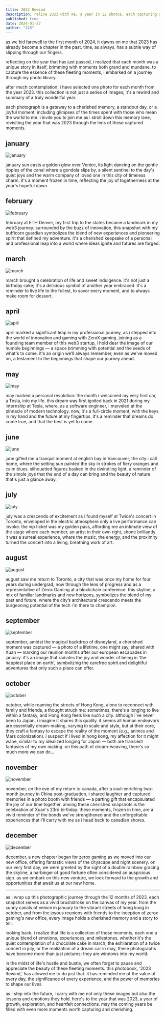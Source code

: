 ```yaml
---
title: 2023 Rewind
description: relive 2023 with me, a year in 12 photos, each capturing a unique memory
published: true
date: 2024-01-27
author: "22X"
---
```


as we bid farewell to the first month of 2024, it dawns on me that 2023 has already become a chapter in the past. time, as always, has a subtle way of slipping through our fingers.

reflecting on the year that has just passed, i realized that each month was a unique story in itself, brimming with moments both grand and mundane. to capture the essence of these fleeting moments, i embarked on a journey through my photo library.

after much contemplation, i have selected one photo for each month from the year 2023. this collection is not just a series of images; it's a rewind and summary of a truly wonderful year.

each photograph is a gateway to a cherished memory, a standout day, or a joyful moment, including glimpses of the times spent with those who mean the world to me. i invite you to join me as i stroll down this memory lane, revisiting the year that was 2023 through the lens of these captured moments.

## january

![january](/2023-rewind/1.jpg)

january sun casts a golden glow over Venice, its light dancing on the gentle ripples of the canal where a gondola slips by, a silent sentinel to the day's quiet joys and the warm company of loved one in this city of timeless charm. it's a moment frozen in time, reflecting the joy of togetherness at the year's hopeful dawn.

## february

![february](/2023-rewind/2.jpg)

february at ETH Denver, my first trip to the states became a landmark in my web3 journey. surrounded by the buzz of innovation, this snapshot with my bufficorn guardian symbolizes the blend of new experiences and pioneering spirit that defined my adventure. it's a cherished keepsake of a personal and professional leap into a world where ideas ignite and futures are forged.

## march

![march](/2023-rewind/3.jpg)

march brought a celebration of life and sweet indulgence. it's not just a birthday cake; it's a delicious symbol of another year embraced. it's a reminder to live life to the fullest, to savor every moment, and to always make room for dessert.

## april

![april](/2023-rewind/4.jpg)

april marked a significant leap in my professional journey, as i stepped into the world of innovation and gaming with ZeroX gaming. joining as a founding team member of this web3 startup, i hold dear the image of our humble beginnings — a space brimming with potential and the seeds of what's to come. it's an origin we'll always remember, even as we've moved on, a testament to the beginnings that shape our journey ahead.

## may

![may](/2023-rewind/5.jpg)

may marked a personal revolution: the month i welcomed my very first car, a Tesla, into my life. this dream was first ignited back in 2021 during my internship at Tesla, where, as a software engineer, i marveled at the pinnacle of modern technology. now, it's a full-circle moment, with the keys in my hand and the future at my fingertips. it's a reminder that dreams do come true, and that the best is yet to come.

## june

![june](/2023-rewind/6.jpg)

june gifted me a tranquil moment at english bay in Vancouver, the city i call home, where the setting sun painted the sky in strokes of fiery oranges and calm blues. silhouetted figures basked in the dwindling light, a reminder of the simple joys that the end of a day can bring and the beauty of nature that's just a glance away.

## july

![july](/2023-rewind/7.jpg)

july was a crescendo of excitement as i found myself at Twice's concert in Toronto, enveloped in the electric atmosphere only a live performance can invoke. the vip ticket was my golden pass, affording me an intimate view of the stage where each member, an artist in their own right, shone brilliantly. it was a surreal experience, where the music, the energy, and the proximity turned the concert into a living, breathing work of art.

## august

![august](/2023-rewind/8.jpg)

august saw me return to Toronto, a city that was once my home for four years during undergrad, now through the lens of progress and as a representative of Zerox Gaming at a blockchain conference. this skyline, a mix of familiar landmarks and new horizons, symbolizes the blend of my past and future, where the city’s architectural crescendo meets the burgeoning potential of the tech i’m there to champion.

## september

![september](/2023-rewind/9.jpg)

september, amidst the magical backdrop of disneyland, a cherished moment was captured — a photo of a lifetime, one might say, shared with Xuan — marking our reunion months after our european escapades in january. it's an image that radiates the joy and wonder of being in 'the happiest place on earth', symbolizing the carefree spirit and delightful adventures that only such a place can offer.

## october

![october](/2023-rewind/10.jpg)

october, while roaming the streets of Hong Kong, alone to reconnect with family and friends, a thought struck me: sometimes, there's a longing to live within a fantasy, and Hong Kong feels like such a city. although i've never been to Japan, i imagine it shares this quality. it seems all human endeavors are essentially dream-making, varying in scale and style, but at their core, they craft a fantasy to escape the reality of the moment (e.g., animes and Mars colonization). i suspect if i lived in hong kong, my affection for it might wane, similar to my idealized longing for Japan — both are transient fantasies of my own making. on this path of dream-weaving, there's so much more we can do...

## november

![november](/2023-rewind/11.jpg)

november, on the eve of my return to canada, after a soul-enriching two-month journey in China post-graduation, i shared laughter and captured memories in a photo booth with friends — a parting gift that encapsulated the joy of our time together. among these cherished snapshots is the celebration of Xuan's 23rd birthday. these moments, frozen in time, are a vivid reminder of the bonds we've strengthened and the unforgettable experiences that i'll carry with me as i head back to canadian shores.

## december

![december](/2023-rewind/12.jpg)

december, a new chapter began for zerox gaming as we moved into our new office, offering fantastic views of the cityscape and night scenery. on our very first day, we were greeted by the sight of a double rainbow gracing the skyline, a harbinger of good fortune often considered an auspicious sign. as we embark on this new venture, we look forward to the growth and opportunities that await us at our new home.

---

as i wrap up this photographic journey through the 12 months of 2023, each snapshot serves as a vivid brushstroke on the canvas of my year. from the sunny canals of venice in january to the vibrant streets of hong kong in october, and from the joyous reunions with friends to the inception of zerox gaming's new office, every image holds a cherished memory and a story to tell.

looking back, i realize that life is a collection of these moments, each one a unique blend of emotions, experiences, and milestones. whether it's the quiet contemplation of a chocolate cake in march, the exhilaration of a twice concert in july, or the realization of a dream car in may, these photographs have become more than just pictures; they are windows into my world.

in the midst of life's hustle and bustle, we often forget to pause and appreciate the beauty of these fleeting moments. this photobook, '2023 Rewind,' has allowed me to do just that. it has reminded me of the value of every day, the significance of every experience, and the power of memories to shape our lives.

as i step into the future, i carry with me not only these images but also the lessons and emotions they hold. here's to the year that was 2023, a year of growth, exploration, and heartfelt connections. may the coming years be filled with even more moments worth capturing and cherishing.
